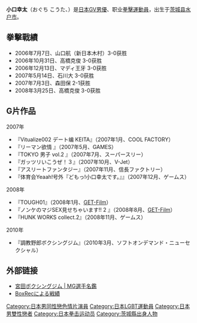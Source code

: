 {{blpunsourced|time=2016-08-24T06:59:01+00:00}} 
{{藝人
| 姓名 = 小口幸太
| 類型 = 男演員
| 圖片 = 
| 圖片尺寸 = 
| 圖片簡介 = 
| 原名 = 
| 本名 = 
| 外文名 = おぐち こうた
| 外文 = 
| 羅馬拼音 = Oguchi Kouta
| 英文名 = 
| 暱稱 = 
| 其他藝名 = 
| 國籍 = {{JPN}}
| 民族 =
| 籍貫 =
| 出生日期 = {{birth_date_and _age|1985|10|21}}
| 出生地點 = {{JPN}}[[茨城縣|茨城縣]][[水戶市|水戶市]]
| 逝世日期 = 
| 逝世地點 = 
| 職業 = [[GV男優|GV男優]]、[[拳擊|拳擊]]運動員
| 語言 = 
| 教育程度 = 
| 母校 = 
| 宗教信仰 = 
| 配偶 = 
| 兒女 = 
| 父母 = 
| 親屬 = 
| 音樂類型 = 
| 演奏樂器 = 
| 出道地點 = {{JPN}}
| 出道日期 = 2006年
| 出道作 = 
| 代表作 = 
| 著名角色 = 
| 活躍年代 = 
| 唱片公司 = 
| 經紀公司 = 宮田ジム
| 網站 = 
| 相關團體 = 
| IMDb = 
| 現任成員 = 
| 過往成員 = 
| 獎項 = 
}}

'''小口幸太'''（おぐち こうた、{{bd|1985年|10月21日|||Oguchi Kouta}}）是[[日本|日本]][[GV男優|GV男優]]、职业[[拳擊手|拳擊運動員]]，出生于[[茨城县|茨城县]][[水户市|水户市]]。

== 拳擊戰績 ==
* 2006年7月7日、山口航（新日本木村）3-0获胜
* 2006年10月31日、高橋克俊 3-0获胜
* 2006年12月13日、マディ王牙 3-0获胜
* 2007年5月14日、石川大 3-0获胜
* 2007年7月3日、森田保 2-1获胜
* 2008年3月25日、高橋克俊 3-0获胜

== G片作品 ==
; 2007年
* 『Vitualize002 デート编 KEITA』（2007年1月、COOL FACTORY）
* 『リーマン欲情 』（2007年5月、GAMES）
* 『TOKYO 男子 vol.2 』（2007年7月、スーパースリー）
* 『ガッツリいこうぜ！３』（2007年10月、V-Jet）
* 『アスリートファンタジー』（2007年11月、信長ファクトリー）
* 『体育会Yeaah!号外『どもっ!小口幸太です。』』（2007年12月、ゲームス）
; 2008年
* 『TOUGH01』（2008年1月、[[GET-Film|GET-Film]]）
* 『ノンケのマジSEX見せちゃいます!! 2 』（2008年8月、[[GET-Film|GET-Film]]）
* 『HUNK WORKS collect.2』（2008年11月、ゲームス）
; 2010年
* 『調教野郎ボクシングジム』（2010年3月、ソフトオンデマンド・ニューセクシャル）

== 外部链接 ==
* [http://www.miyatagym.com/04profile/profile-36.html 宮田ボクシングジム | MG選手名鑑] {{Wayback|url=http://www.miyatagym.com/04profile/profile-36.html |date=20171225022103 }}
* [https://web.archive.org/web/20130907001016/http://boxrec.com/list_bouts.php?human_id=363068&cat=boxer BoxRecによる戦績]

{{Pornstar-stub}}

{{DEFAULTSORT:Oguchi Kouta}}
[[Category:日本男同性戀色情片演員|Category:日本男同性戀色情片演員]]
[[Category:日本LGBT運動員|Category:日本LGBT運動員]]
[[Category:日本男雙性戀者|Category:日本男雙性戀者]]
[[Category:日本拳击运动员|Category:日本拳击运动员]]
[[Category:茨城縣出身人物|Category:茨城縣出身人物]]